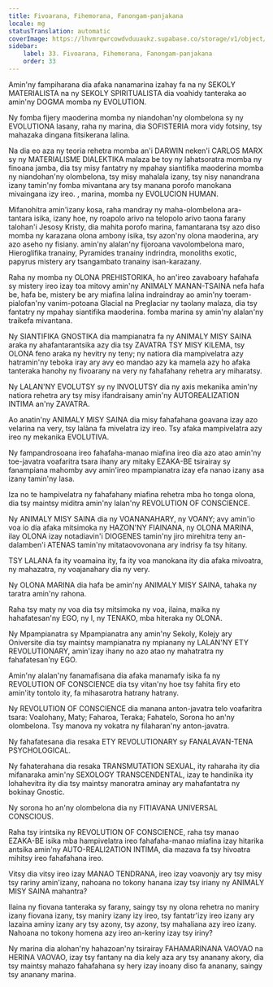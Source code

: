 ```yaml
---
title: Fivoarana, Fihemorana, Fanongam-panjakana
locale: mg
statusTranslation: automatic
coverImage: https://lhvmrqwrcowdvduuaukz.supabase.co/storage/v1/object/public/strapi-uploads/small_cover-educacion-fundamental.webp-2d51a7828a2b1309555be27f7e2a61a0.webp
sidebar:
    label: 33. Fivoarana, Fihemorana, Fanongam-panjakana
    order: 33
---
```

Amin'ny fampiharana dia afaka nanamarina izahay fa na ny SEKOLY MATERIALISTA na ny SEKOLY SPIRITUALISTA dia voahidy tanteraka ao amin'ny DOGMA momba ny EVOLUTION.

Ny fomba fijery maoderina momba ny niandohan'ny olombelona sy ny EVOLUTIONA lasany, raha ny marina, dia SOFISTERIA mora vidy fotsiny, tsy mahazaka dingana fitsikerana lalina.

Na dia eo aza ny teoria rehetra momba an'i DARWIN neken'i CARLOS MARX sy ny MATERIALISME DIALEKTIKA malaza be toy ny lahatsoratra momba ny finoana jamba, dia tsy misy fantatry ny mpahay siantifika maoderina momba ny niandohan'ny olombelona, ​​tsy misy mahalala izany, tsy nisy nanandrana izany tamin'ny fomba mivantana ary tsy manana porofo manokana mivaingana izy ireo. , marina, momba ny EVOLUCION HUMAN.

Mifanohitra amin'izany kosa, raha mandray ny maha-olombelona ara-tantara isika, izany hoe, ny roapolo arivo na telopolo arivo taona farany talohan'i Jesosy Kristy, dia mahita porofo marina, famantarana tsy azo diso momba ny karazana olona ambony isika, tsy azon'ny olona maoderina, ary azo aseho ny fisiany. amin'ny alalan'ny fijoroana vavolombelona maro, Hieroglífika tranainy, Pyramides tranainy indrindra, monoliths exotic, papyrus mistery ary tsangambato tranainy isan-karazany.

Raha ny momba ny OLONA PREHISTORIKA, ho an'ireo zavaboary hafahafa sy mistery ireo izay toa mitovy amin'ny ANIMALY MANAN-TSAINA nefa hafa be, hafa be, mistery be ary miafina lalina indraindray ao amin'ny toeram-pialofan'ny vanim-potoana Glacial na Preglaciar ny taolany malaza, dia tsy fantatry ny mpahay siantifika maoderina. fomba marina sy amin'ny alalan'ny traikefa mivantana.

Ny SIANTIFIKA GNOSTIKA dia mampianatra fa ny ANIMALY MISY SAINA araka ny ahafantarantsika azy dia tsy ZAVATRA TSY MISY KILEMA, tsy OLONA feno araka ny hevitry ny teny; ny natiora dia mampivelatra azy hatramin'ny teboka iray ary avy eo mandao azy ka mamela azy ho afaka tanteraka hanohy ny fivoarany na very ny fahafahany rehetra ary miharatsy.

Ny LALAN'NY EVOLUTSY sy ny INVOLUTSY dia ny axis mekanika amin'ny natiora rehetra ary tsy misy ifandraisany amin'ny AUTOREALIZATION INTIMA an'ny ZAVATRA.

Ao anatin'ny ANIMALY MISY SAINA dia misy fahafahana goavana izay azo velarina na very, tsy lalàna fa mivelatra izy ireo. Tsy afaka mampivelatra azy ireo ny mekanika EVOLUTIVA.

Ny fampandrosoana ireo fahafaha-manao miafina ireo dia azo atao amin'ny toe-javatra voafaritra tsara ihany ary mitaky EZAKA-BE tsirairay sy fanampiana mahomby avy amin'ireo mpampianatra izay efa nanao izany asa izany tamin'ny lasa.

Iza no te hampivelatra ny fahafahany miafina rehetra mba ho tonga olona, ​​dia tsy maintsy miditra amin'ny lalan'ny REVOLUTION OF CONSCIENCE.

Ny ANIMALY MISY SAINA dia ny VOANANAHARY, ny VOANY; avy amin'io voa io dia afaka mitsimoka ny HAZON'NY FIAINANA, ny OLONA MARINA, ilay OLONA izay notadiavin'i DIOGENES tamin'ny jiro mirehitra teny an-dalamben'i ATENAS tamin'ny mitataovovonana ary indrisy fa tsy hitany.

TSY LALANA fa ity voamaina ity, fa ity voa manokana ity dia afaka mivoatra, ny mahazatra, ny voajanahary dia ny very.

Ny OLONA MARINA dia hafa be amin'ny ANIMALY MISY SAINA, tahaka ny taratra amin'ny rahona.

Raha tsy maty ny voa dia tsy mitsimoka ny voa, ilaina, maika ny hahafatesan'ny EGO, ny I, ny TENAKO, mba hiteraka ny OLONA.

Ny Mpampianatra sy Mpampianatra any amin'ny Sekoly, Kolejy ary Oniversite dia tsy maintsy mampianatra ny mpianany ny LALAN'NY ETY REVOLUTIONARY, amin'izay ihany no azo atao ny mahatratra ny fahafatesan'ny EGO.

Amin'ny alalan'ny fanamafisana dia afaka manamafy isika fa ny REVOLUTION OF CONSCIENCE dia tsy vitan'ny hoe tsy fahita firy eto amin'ity tontolo ity, fa mihasarotra hatrany hatrany.

Ny REVOLUTION OF CONSCIENCE dia manana anton-javatra telo voafaritra tsara: Voalohany, Maty; Faharoa, Teraka; Fahatelo, Sorona ho an'ny olombelona. Tsy manova ny vokatra ny filaharan'ny anton-javatra.

Ny fahafatesana dia resaka ETY REVOLUTIONARY sy FANALAVAN-TENA PSYCHOLOGICAL.

Ny fahaterahana dia resaka TRANSMUTATION SEXUAL, ity raharaha ity dia mifanaraka amin'ny SEXOLOGY TRANSCENDENTAL, izay te handinika ity lohahevitra ity dia tsy maintsy manoratra aminay ary mahafantatra ny bokinay Gnostic.

Ny sorona ho an'ny olombelona dia ny FITIAVANA UNIVERSAL CONSCIOUS.

Raha tsy irintsika ny REVOLUTION OF CONSCIENCE, raha tsy manao EZAKA-BE isika mba hampivelatra ireo fahafaha-manao miafina izay hitarika antsika amin'ny AUTO-REALI2ATION INTIMA, dia mazava fa tsy hivoatra mihitsy ireo fahafahana ireo.

Vitsy dia vitsy ireo izay MANAO TENDRANA, ireo izay voavonjy ary tsy misy tsy rariny amin'izany, nahoana no tokony hanana izay tsy iriany ny ANIMALY MISY SAINA mahantra?

Ilaina ny fiovana tanteraka sy farany, saingy tsy ny olona rehetra no maniry izany fiovana izany, tsy maniry izany izy ireo, tsy fantatr'izy ireo izany ary lazaina aminy izany ary tsy azony, tsy azony, tsy mahaliana azy ireo izany. Nahoana no tokony homena azy ireo an-keriny izay tsy iriny?

Ny marina dia alohan'ny hahazoan'ny tsirairay FAHAMARINANA VAOVAO na HERINA VAOVAO, izay tsy fantany na dia kely aza ary tsy ananany akory, dia tsy maintsy mahazo fahafahana sy hery izay inoany diso fa ananany, saingy tsy ananany marina.


